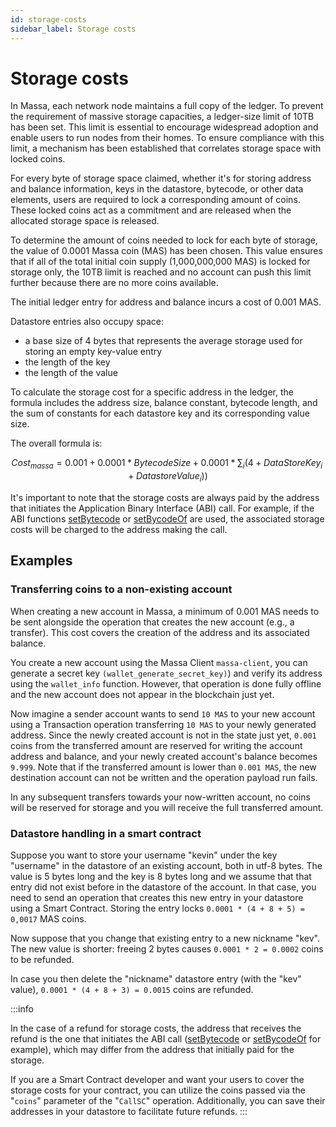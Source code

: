 ```yaml
---
id: storage-costs
sidebar_label: Storage costs
---
```


# Storage costs

In Massa, each network node maintains a full copy of the ledger.
To prevent the requirement of massive storage capacities, a ledger-size limit of 10TB has been set.
This limit is essential to encourage widespread adoption and enable users to run nodes from their homes.
To ensure compliance with this limit, a mechanism has been established that correlates storage space with locked coins.

For every byte of storage space claimed, whether it's for storing address and balance information,
keys in the datastore, bytecode, or other data elements, users are required to lock a corresponding amount of coins.
These locked coins act as a commitment and are released when the allocated storage space is released.

To determine the amount of coins needed to lock for each byte of storage, the value of 0.0001 Massa coin (MAS) has been chosen.
This value ensures that if all of the total initial coin supply (1,000,000,000 MAS) is locked for storage only,
the 10TB limit is reached and no account can push this limit further because there are no more coins available.

The initial ledger entry for address and balance incurs a cost of 0.001 MAS.

Datastore entries also occupy space:
* a base size of 4 bytes that represents the average storage used for storing an empty key-value entry
* the length of the key
* the length of the value

To calculate the storage cost for a specific address in the ledger, the formula includes the address size, balance constant, bytecode length, 
and the sum of constants for each datastore key and its corresponding value size.

The overall formula is:

$$
Cost_{massa} = 0.001 + 0.0001 * BytecodeSize + 0.0001 * \sum_i (4 + DataStoreKey_i + DatastoreValue_i))
$$

It's important to note that the storage costs are always paid by the address that initiates the Application Binary Interface (ABI) call.
For example, if the ABI functions [setBytecode](https://as-sdk.docs.massa.net/functions/setBytecode.html) or [setBycodeOf](https://as-sdk.docs.massa.net/functions/setBytecodeOf.html) are used,
the associated storage costs will be charged to the address making the call.


## Examples

### Transferring coins to a non-existing account


When creating a new account in Massa, a minimum of 0.001 MAS needs to be sent alongside the operation that creates the new account (e.g., a transfer).
This cost covers the creation of the address and its associated balance.

You create a new account using the Massa Client `massa-client`, you can generate a secret key `(wallet_generate_secret_key)`) and verify its address using the `wallet_info` function.
However, that operation is done fully offline and the new account does not appear in the blockchain just yet.

Now imagine a sender account wants to send `10 MAS` to your new account using a Transaction operation transferring `10 MAS` to your newly generated address.
Since the newly created account is not in the state just yet,
`0.001` coins from the transferred amount are reserved for writing the account address and balance,
and your newly created account's balance becomes `9.999`.
Note that if the transferred amount is lower than `0.001 MAS`, the new destination account can not be written and the operation payload run fails.

In any subsequent transfers towards your now-written account,
no coins will be reserved for storage and you will receive the full transferred amount.  

### Datastore handling in a smart contract

Suppose you want to store your username "kevin" under the key "username" in the datastore of an existing account, both in utf-8 bytes.
The value is 5 bytes long and the key is 8 bytes long and we assume that that entry did not exist before in the datastore of the account.
In that case, you need to send an operation that creates this new entry in your datastore using a Smart Contract.
Storing the entry locks `0.0001 * (4 + 8 + 5) = 0,0017` MAS coins.

Now suppose that you change that existing entry to a new nickname "kev".
The new value is shorter: freeing 2 bytes causes `0.0001 * 2 = 0.0002` coins to be refunded.

In case you then delete the "nickname" datastore entry (with the "kev" value),
`0.0001 * (4 + 8 + 3) = 0.0015` coins are refunded. 

:::info

In the case of a refund for storage costs, the address that receives the refund is the one that initiates the ABI call 
([setBytecode](https://as-sdk.docs.massa.net/functions/setBytecode.html) or [setBycodeOf](https://as-sdk.docs.massa.net/functions/setBytecodeOf.html) for example),
 which may differ from the address that initially paid for the storage.

If you are a Smart Contract developer and want your users to cover the storage costs for your contract, you can utilize the coins passed via the "`coins`" parameter of the "`CallSC`" operation.
Additionally, you can save their addresses in your datastore to facilitate future refunds.
:::

